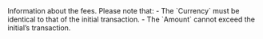 
  

  
<ResponseField name="Fees" type="object" >    
Information about the fees. Please note that:  
- The `Currency` must be identical to that of the initial transaction.  
- The `Amount` cannot exceed the initial’s transaction.   

<Expandable title="properties">  
<Currency13Response />  
  
<Amount2Response />  
  

</Expandable> 
</ResponseField>